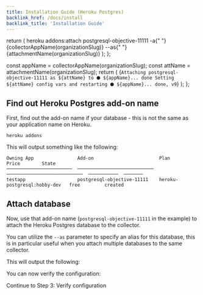 ```yaml
---
title: Installation Guide (Heroku Postgres)
backlink_href: /docs/install
backlink_title: 'Installation Guide'
---
```



  return (
    <CodeBlock>
      heroku addons:attach postgresql-objective-11111 -a{" "}
      {collectorAppName(organizationSlug)} --as{" "}
      {attachmentName(organizationSlug)}
    </CodeBlock>
  );
};

  const appName = collectorAppName(organizationSlug);
  const attName = attachmentName(organizationSlug);
  return (
    <CodeBlock>
      {`Attaching postgresql-objective-11111 as ${attName} to ⬢ ${appName}... done
Setting ${attName} config vars and restarting ⬢ ${appName}... done, v9`}
    </CodeBlock>
  );
};

## Find out Heroku Postgres add-on name

First, find out the add-on name if your database - this is not the same as your application name on Heroku.

```
heroku addons
```

This will output something like the following:

```
Owning App                Add-on                        Plan                          Price        State
────────────────────────  ────────────────────────────  ────────────────────────────  ───────────  ───────
testapp                   postgresql-objective-11111    heroku-postgresql:hobby-dev   free         created
```

## Attach database

Now, use that add-on name (`postgresql-objective-11111` in the example) to attach the Heroku Postgres database to the collector.

You can utilize the `--as` parameter to specify an alias for this database, this is in particular useful when you attach multiple databases to the same collector.

<AddonsAttachCommand organizationSlug={props.organizationSlug} />

This will output the following:

<AddonsAttachOutput organizationSlug={props.organizationSlug} />

You can now verify the configuration:

<Link className="btn btn-success" to="03_verify_configuration">
  Continue to Step 3: Verify configuration
</Link>
